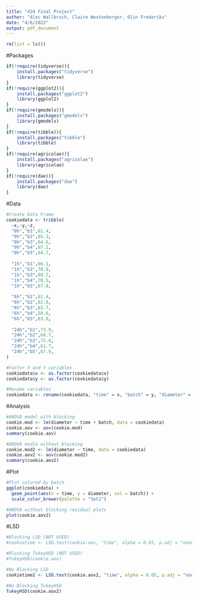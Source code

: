 ```yaml
---
title: "424 Final Project"
author: "Alec Wallbruch, Claire Westenberger, Olin Frederiks"
date: "4/6/2022"
output: pdf_document
---
```

```r
rm(list = ls())
```

#Packages
```r
if(!require(tidyverse)){
    install.packages("tidyverse")
    library(tidyverse)
}
if(!require(ggplot2)){
    install.packages("ggplot2")
    library(ggplot2)
}
if(!require(gmodels)){
    install.packages("gmodels")
    library(gmodels)
}
if(!require(tibble)){
    install.packages("tibble")
    library(tibble)
}
if(!require(agricolae)){
    install.packages("agricolae")
    library(agricolae)
}
if(!require(dae)){
    install.packages("dae")
    library(dae)
}
```

#Data
```r
#Create Data Frame
cookiedata <- tribble(
  ~x,~y,~z,
  "0h","b1",61.4,
  "0h","b2",65.3,
  "0h","b3",64.6,
  "0h","b4",67.1,
  "0h","b5",64.7,
  
  "1h","b1",66.1,
  "1h","b2",70.9,
  "1h","b3",69.7,
  "1h","b4",70.5,
  "1h","b5",67.8,
  
  "6h","b1",61.4,
  "6h","b2",62.6,
  "6h","b3",63.7,
  "6h","b4",58.6,
  "6h","b5",63.0,
  
  "24h","b1",73.9,
  "24h","b2",68.7,
  "24h","b3",72.4,
  "24h","b4",61.7,
  "24h","b5",67.9,
)

#Factor X and Y variables
cookiedata$x <- as.factor(cookiedata$x)
cookiedata$y <- as.factor(cookiedata$y)

#Rename variables
cookiedata <- rename(cookiedata, "time" = x, "batch" = y, "diameter" = z)
```

#Analysis
```r
#ANOVA model with blocking
cookie.mod <- lm(diameter ~ time + batch, data = cookiedata)
cookie.aov <- aov(cookie.mod)
summary(cookie.aov)

#ANOVA modle without blocking
cookie.mod2 <- lm(diameter ~ time, data = cookiedata)
cookie.aov2 <- aov(cookie.mod2)
summary(cookie.aov2)
```

#Plot
```r
#Plot colored by batch
ggplot(cookiedata) +
  geom_point(aes(x = time, y = diameter, col = batch)) +
  scale_color_brewer(palette = "Set2")

#ANOVA without blocking residual plots
plot(cookie.aov2)
```

#LSD
```r
#Blocking LSD (NOT USED)
#cookietime <- LSD.test(cookie.aov, "time", alpha = 0.05, p.adj = "none", console = TRUE)

#Blocking TukeyHSD (NOT USED)
#TukeyHSD(cookie.aov)

#No Blocking LSD
cookietime2 <- LSD.test(cookie.aov2, "time", alpha = 0.05, p.adj = "none", console = TRUE)

#No Blocking TukeyHSD
TukeyHSD(cookie.aov2)
```


































